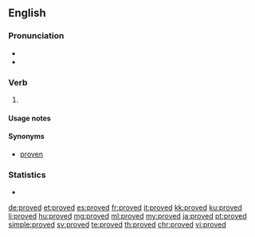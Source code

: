 ==English==

===Pronunciation===
* {{IPA|/ˈpruːvd/|lang=en}}
* {{audio|en-us-proved.ogg|Audio (US)|lang=en}}

===Verb===
{{head|en|verb form}}

# {{en-past of|prove}}

====Usage notes====
{{also|proven#Usage notes}}

====Synonyms====
* [[proven]] {{qualifier|proscribed}}

===Statistics===
* {{rank|island|special|memory|936|proved|plan|pain|official}}

[[de:proved]]
[[et:proved]]
[[es:proved]]
[[fr:proved]]
[[it:proved]]
[[kk:proved]]
[[ku:proved]]
[[li:proved]]
[[hu:proved]]
[[mg:proved]]
[[ml:proved]]
[[my:proved]]
[[ja:proved]]
[[pt:proved]]
[[simple:proved]]
[[sv:proved]]
[[te:proved]]
[[th:proved]]
[[chr:proved]]
[[vi:proved]]